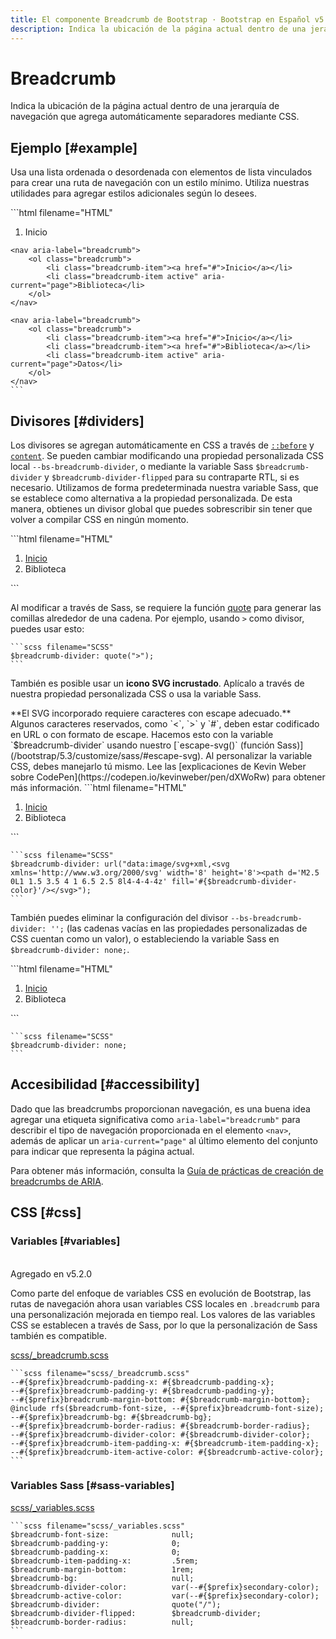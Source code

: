 ```yaml
---
title: El componente Breadcrumb de Bootstrap · Bootstrap en Español v5.3
description: Indica la ubicación de la página actual dentro de una jerarquía de navegación que agrega automáticamente separadores mediante CSS.
---
```


# Breadcrumb

Indica la ubicación de la página actual dentro de una jerarquía de navegación que agrega automáticamente separadores mediante CSS.

<MainBanner />

Ejemplo [#example]
-------------------

Usa una lista ordenada o desordenada con elementos de lista vinculados para crear una ruta de navegación con un estilo mínimo. Utiliza nuestras utilidades para agregar estilos adicionales según lo desees.

<DemoIframe path="/demos/bootstrap/5.3/components/breadcrumb/example.html">
    ```html filename="HTML"
    <nav aria-label="breadcrumb">
        <ol class="breadcrumb">
            <li class="breadcrumb-item active" aria-current="page">Inicio</li>
        </ol>
    </nav>

    <nav aria-label="breadcrumb">
        <ol class="breadcrumb">
            <li class="breadcrumb-item"><a href="#">Inicio</a></li>
            <li class="breadcrumb-item active" aria-current="page">Biblioteca</li>
        </ol>
    </nav>

    <nav aria-label="breadcrumb">
        <ol class="breadcrumb">
            <li class="breadcrumb-item"><a href="#">Inicio</a></li>
            <li class="breadcrumb-item"><a href="#">Biblioteca</a></li>
            <li class="breadcrumb-item active" aria-current="page">Datos</li>
        </ol>
    </nav>
    ```
</DemoIframe>

Divisores [#dividers]
----------------------

Los divisores se agregan automáticamente en CSS a través de [`::before`](https://developer.mozilla.org/en-US/docs/Web/CSS/::before) y [`content`](https://developer.mozilla.org/en-US/docs/Web/CSS/content). Se pueden cambiar modificando una propiedad personalizada CSS local `--bs-breadcrumb-divider`, o mediante la variable Sass `$breadcrumb-divider` y `$breadcrumb-divider-flipped` para su contraparte RTL, si es necesario. Utilizamos de forma predeterminada nuestra variable Sass, que se establece como alternativa a la propiedad personalizada. De esta manera, obtienes un divisor global que puedes sobrescribir sin tener que volver a compilar CSS en ningún momento.

<DemoIframe path="/demos/bootstrap/5.3/components/breadcrumb/dividers-1.html">
    ```html filename="HTML"
    <nav style="--bs-breadcrumb-divider: '>';" aria-label="breadcrumb">
        <ol class="breadcrumb">
            <li class="breadcrumb-item"><a href="#">Inicio</a></li>
            <li class="breadcrumb-item active" aria-current="page">Biblioteca</li>
        </ol>
    </nav>
    ```
</DemoIframe>

Al modificar a través de Sass, se requiere la función [quote](https://sass-lang.com/documentation/modules/string#quote) para generar las comillas alrededor de una cadena. Por ejemplo, usando `>` como divisor, puedes usar esto:

    ```scss filename="SCSS"
    $breadcrumb-divider: quote(">");
    ```

También es posible usar un **icono SVG incrustado**. Aplícalo a través de nuestra propiedad personalizada CSS o usa la variable Sass.

<Callout type="info" emoji="">
**El SVG incorporado requiere caracteres con escape adecuado.** Algunos caracteres reservados, como `<`, `>` y `#`, deben estar codificado en URL o con formato de escape. Hacemos esto con la variable `$breadcrumb-divider` usando nuestro [`escape-svg()` (función Sass)](/bootstrap/5.3/customize/sass/#escape-svg). Al personalizar la variable CSS, debes manejarlo tú mismo. Lee las [explicaciones de Kevin Weber sobre CodePen](https://codepen.io/kevinweber/pen/dXWoRw) para obtener más información.
</Callout>

<DemoIframe path="/demos/bootstrap/5.3/components/breadcrumb/dividers-2.html">
    ```html filename="HTML"
    <nav style="--bs-breadcrumb-divider: url(&quot;data:image/svg+xml,%3Csvg xmlns='http://www.w3.org/2000/svg' width='8' height='8'%3E%3Cpath d='M2.5 0L1 1.5 3.5 4 1 6.5 2.5 8l4-4-4-4z' fill='%236c757d'/%3E%3C/svg%3E&quot;);" aria-label="breadcrumb">
        <ol class="breadcrumb">
            <li class="breadcrumb-item"><a href="#">Inicio</a></li>
            <li class="breadcrumb-item active" aria-current="page">Biblioteca</li>
        </ol>
    </nav>
    ```
</DemoIframe>

    ```scss filename="SCSS"
    $breadcrumb-divider: url("data:image/svg+xml,<svg xmlns='http://www.w3.org/2000/svg' width='8' height='8'><path d='M2.5 0L1 1.5 3.5 4 1 6.5 2.5 8l4-4-4-4z' fill='#{$breadcrumb-divider-color}'/></svg>");
    ```

También puedes eliminar la configuración del divisor `--bs-breadcrumb-divider: '';` (las cadenas vacías en las propiedades personalizadas de CSS cuentan como un valor), o estableciendo la variable Sass en `$breadcrumb-divider: none;`.

<DemoIframe path="/demos/bootstrap/5.3/components/breadcrumb/dividers-3.html">
    ```html filename="HTML"
    <nav style="--bs-breadcrumb-divider: '';" aria-label="breadcrumb">
        <ol class="breadcrumb">
            <li class="breadcrumb-item"><a href="#">Inicio</a></li>
            <li class="breadcrumb-item active" aria-current="page">Biblioteca</li>
        </ol>
    </nav>
    ```
</DemoIframe>

    ```scss filename="SCSS"
    $breadcrumb-divider: none;
    ```

Accesibilidad [#accessibility]
-------------------------------

Dado que las breadcrumbs proporcionan navegación, es una buena idea agregar una etiqueta significativa como `aria-label="breadcrumb"` para describir el tipo de navegación proporcionada en el elemento `<nav>`, además de aplicar un `aria-current="page"` al último elemento del conjunto para indicar que representa la página actual.

Para obtener más información, consulta la [Guía de prácticas de creación de breadcrumbs de ARIA](https://www.w3.org/WAI/ARIA/apg/patterns/breadcrumb).

CSS [#css]
-----------

<ContentSuggestion />

### Variables [#variables]

<br/>
<span className="py-1 px-3 text-green-700 border border-green-700 rounded-md">Agregado en v5.2.0</span>

Como parte del enfoque de variables CSS en evolución de Bootstrap, las rutas de navegación ahora usan variables CSS locales en `.breadcrumb` para una personalización mejorada en tiempo real. Los valores de las variables CSS se establecen a través de Sass, por lo que la personalización de Sass también es compatible.

[scss/_breadcrumb.scss](https://github.com/twbs/bootstrap/blob/v5.3.2/scss/_breadcrumb.scss)

    ```scss filename="scss/_breadcrumb.scss"
    --#{$prefix}breadcrumb-padding-x: #{$breadcrumb-padding-x};
    --#{$prefix}breadcrumb-padding-y: #{$breadcrumb-padding-y};
    --#{$prefix}breadcrumb-margin-bottom: #{$breadcrumb-margin-bottom};
    @include rfs($breadcrumb-font-size, --#{$prefix}breadcrumb-font-size);
    --#{$prefix}breadcrumb-bg: #{$breadcrumb-bg};
    --#{$prefix}breadcrumb-border-radius: #{$breadcrumb-border-radius};
    --#{$prefix}breadcrumb-divider-color: #{$breadcrumb-divider-color};
    --#{$prefix}breadcrumb-item-padding-x: #{$breadcrumb-item-padding-x};
    --#{$prefix}breadcrumb-item-active-color: #{$breadcrumb-active-color};
    ```

### Variables Sass [#sass-variables]

[scss/_variables.scss](https://github.com/twbs/bootstrap/blob/v5.3.2/scss/_variables.scss)

    ```scss filename="scss/_variables.scss"
    $breadcrumb-font-size:              null;
    $breadcrumb-padding-y:              0;
    $breadcrumb-padding-x:              0;
    $breadcrumb-item-padding-x:         .5rem;
    $breadcrumb-margin-bottom:          1rem;
    $breadcrumb-bg:                     null;
    $breadcrumb-divider-color:          var(--#{$prefix}secondary-color);
    $breadcrumb-active-color:           var(--#{$prefix}secondary-color);
    $breadcrumb-divider:                quote("/");
    $breadcrumb-divider-flipped:        $breadcrumb-divider;
    $breadcrumb-border-radius:          null;
    ```